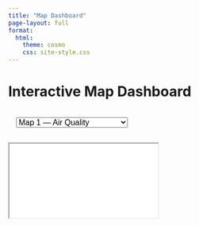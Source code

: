 ```yaml
---
title: "Map Dashboard"
page-layout: full
format:
  html:
    theme: cosmo
    css: site-style.css
---
```


# Interactive Map Dashboard

<select id="mapSelector" onchange="showMap(this.value)" style="margin: 1rem; font-size: 1rem;">
  <option value="map1">Map 1 — Air Quality</option>
  <option value="map2">Map 2 — Energy Use</option>
  <option value="map3">Map 3 — Population Density</option>
  <option value="map4">Map 4 — Transport</option>
</select>

<iframe id="mapFrame" src="maps/map1.html" class="mapframe"></iframe>

<script>
function showMap(mapName) {
  document.getElementById("mapFrame").src = "maps/" + mapName + ".html";
}
</script>
